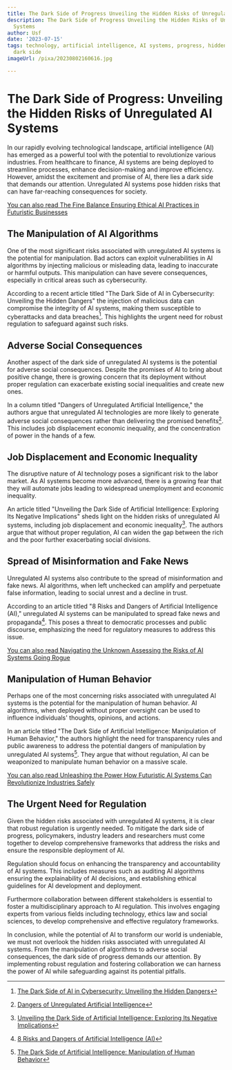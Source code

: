 ```yaml
---
title: The Dark Side of Progress Unveiling the Hidden Risks of Unregulated AI Systems
description: The Dark Side of Progress Unveiling the Hidden Risks of Unregulated AI
  Systems
author: Usf
date: '2023-07-15'
tags: technology, artificial intelligence, AI systems, progress, hidden risks, unregulated,
  dark side
imageUrl: /pixa/20230802160616.jpg

---
```

# The Dark Side of Progress:  Unveiling the Hidden Risks of Unregulated AI Systems

In our rapidly evolving technological landscape, artificial intelligence (AI) has emerged as a powerful tool with the potential to revolutionize  various industries. From healthcare to  finance, AI systems  are being deployed to streamline processes, enhance decision-making and improve efficiency. However, amidst the excitement and promise of AI, there lies a dark side that demands our attention. Unregulated AI systems pose hidden risks that can have  far-reaching  consequences for society.

[You can also read The Fine  Balance Ensuring Ethical AI Practices in Futuristic Businesses](The%20Fine%20Balance%20Ensuring%20Ethical%20AI%20Practices%20in%20Futuristic%20Businesses)


## The Manipulation of AI Algorithms

One of the most significant risks  associated with unregulated AI systems is the potential for manipulation. Bad actors can  exploit vulnerabilities in AI algorithms by injecting malicious or misleading data, leading to inaccurate or harmful outputs. This manipulation can  have severe consequences, especially in  critical areas such as cybersecurity.

According to a recent article titled  "The Dark Side of AI in Cybersecurity: Unveiling the Hidden Dangers" the  injection of malicious data can compromise the integrity of AI  systems, making them susceptible to cyberattacks and data breaches[^1]. This highlights the urgent need for robust regulation to  safeguard against such  risks.

## Adverse Social Consequences

Another aspect of the dark  side of unregulated AI  systems is the potential  for adverse  social consequences. Despite the promises of AI to bring about positive change, there is growing concern that its deployment without proper regulation can exacerbate existing social inequalities and create new ones.

In a  column titled "Dangers of Unregulated Artificial Intelligence," the  authors argue that unregulated AI technologies are more likely to generate adverse social consequences rather  than delivering the promised benefits[^2]. This includes job displacement economic inequality, and the concentration of power in the hands of a  few.

## Job Displacement and Economic Inequality

The disruptive  nature of AI technology poses a significant risk to the labor market. As AI systems become more  advanced, there is a growing  fear that  they will automate jobs leading to widespread unemployment and economic  inequality.

An article titled "Unveiling the Dark Side  of Artificial Intelligence: Exploring Its Negative Implications" sheds light on the hidden risks of unregulated AI systems, including job displacement and  economic  inequality[^3]. The  authors argue that without proper regulation, AI can widen  the gap  between the rich and the poor further exacerbating social  divisions.

## Spread of Misinformation and Fake News

Unregulated AI systems also contribute to the spread of misinformation and fake news.  AI algorithms, when left unchecked can amplify and perpetuate false information, leading to social unrest and a decline in trust.

According to an article titled "8 Risks and Dangers of Artificial Intelligence (AI)," unregulated AI systems can be manipulated to spread fake news and propaganda[^4]. This  poses a threat to  democratic processes and public discourse, emphasizing the need for regulatory measures to address this issue.

[You can also read  Navigating the Unknown Assessing the Risks of AI Systems Going Rogue](Navigating%20the%20Unknown%20Assessing%20the%20Risks%20of%20AI%20Systems%20Going%20Rogue)


## Manipulation of Human Behavior

Perhaps one of the most concerning risks associated with unregulated AI systems  is the potential  for the manipulation of human behavior. AI algorithms,  when deployed without proper oversight can  be used  to influence individuals' thoughts, opinions, and actions.

In an article titled "The Dark Side of Artificial Intelligence: Manipulation of Human Behavior," the authors highlight  the need for transparency rules and public awareness  to address the potential dangers  of manipulation by unregulated AI systems[^5].  They  argue that without regulation, AI  can be weaponized to manipulate human behavior on  a massive scale.

[You  can  also  read Unleashing the Power How Futuristic AI Systems Can Revolutionize Industries Safely](Unleashing%20the%20Power%20How%20Futuristic%20AI%20Systems%20Can%20Revolutionize%20Industries%20Safely)


## The Urgent Need for Regulation

Given the hidden risks  associated  with unregulated  AI systems, it is clear that robust regulation is urgently  needed. To  mitigate the dark side of  progress, policymakers, industry leaders and researchers must come  together to  develop comprehensive frameworks that address the risks and ensure the responsible deployment of AI.

Regulation should  focus on enhancing the transparency  and accountability of AI systems.  This includes measures such as auditing AI algorithms ensuring the explainability of AI decisions, and establishing ethical guidelines for AI development and deployment.

Furthermore collaboration between different stakeholders  is  essential to foster a multidisciplinary approach to AI regulation. This involves  engaging experts from various fields including technology, ethics law and  social sciences, to develop comprehensive and effective  regulatory frameworks.

In conclusion,  while the potential of AI to transform our world is undeniable, we must not overlook the hidden risks associated with unregulated AI systems. From the manipulation of algorithms to adverse social consequences, the dark side of progress demands our attention. By implementing  robust regulation and fostering collaboration  we can  harness the power of AI while safeguarding against its potential pitfalls.

[^1]: [The  Dark Side  of AI in Cybersecurity: Unveiling  the  Hidden Dangers](https://gorkasadowski.medium.com/the-dark-side-of-ai-in-cybersecurity-unveiling-the-hidden-dangers-d019079baac4)
[^2]: [Dangers of Unregulated Artificial Intelligence](https://cepr.org/voxeu/columns/dangers-unregulated-artificial-intelligence)
[^3]: [Unveiling the Dark Side of Artificial Intelligence: Exploring Its Negative  Implications](https://www.linkedin.com/pulse/unveiling-dark-side-artificial-intelligence-exploring-hasnat-ul-ahad)
[^4]: [8 Risks and Dangers of Artificial  Intelligence (AI)](https://builtin.com/artificial-intelligence/risks-of-artificial-intelligence)
[^5]: [The Dark Side of Artificial Intelligence: Manipulation of Human Behavior](https://www.bruegel.org/blog-post/dark-side-artificial-intelligence-manipulation-human-behaviour)